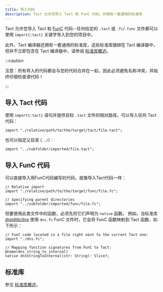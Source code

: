 ```yaml
---
title: 导入代码
description: Tact 允许您导入 Tact 和 FunC 代码，并拥有一套通用的标准库
---
```


Tact 允许您导入 Tact 和 [FunC](https://docs.ton.org/develop/func/overview) 代码--任何给定的 `.tact` 或 `.fc`/`.func` 文件都可以使用 `import{:tact}` 关键字导入到您的项目中。

此外，Tact 编译器还拥有一套通用的标准库，这些标准库捆绑在 Tact 编译器中，但并不立即包含在 Tact 编译器中，请参阅 [标准库概述](/ref/standard-libraries)。

:::caution

  注意：所有导入的代码都会与您的代码合并在一起，因此必须避免名称冲突，并始终仔细检查源代码！

:::

## 导入 Tact 代码

使用 `import{:tact}` 语句并提供目标 `.tact` 文件的相对路径，可以导入任何 Tact 代码：

```tact
import "./relative/path/to/the/target/tact/file.tact";
```

也可以指定父目录 (`../`)：

```tact
import "../subfolder/imported/file.tact";
```

## 导入 FunC 代码

可以直接导入用FunC代码编写的代码，就像导入Tact代码一样：

```tact
// Relative import
import "./relative/path/to/the/target/func/file.fc";

// Specifying parent directories
import "../subfolder/imported/func/file.fc";
```

但要使用此类文件中的函数，必须先将它们声明为 `native` 函数。 例如，当标准库 [@stdlib/dns](/ref/stdlib-dns) 使用 `dns.fc` FunC 文件时，它会将 FunC 函数映射到 Tact 函数，如下所示：

```tact
// FunC code located in a file right next to the current Tact one:
import "./dns.fc";

// Mapping function signatures from FunC to Tact:
@name(dns_string_to_internal)
native dnsStringToInternal(str: String): Slice?;
```

## 标准库

参见 [标准库概述](/ref/standard-libraries)。
